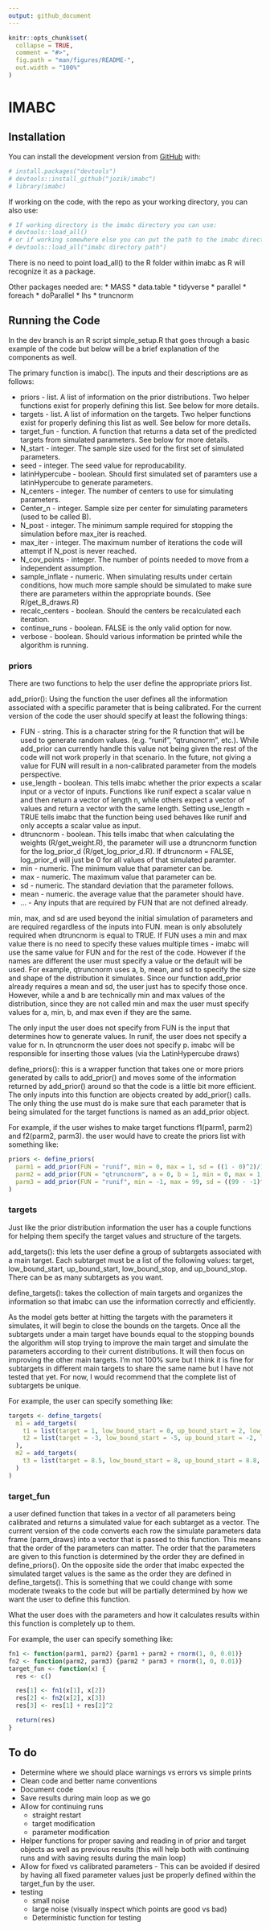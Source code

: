 ```yaml
---
output: github_document
---
```


<!-- README.md is generated from README.Rmd. Please edit that file -->

```r
knitr::opts_chunk$set(
  collapse = TRUE,
  comment = "#>",
  fig.path = "man/figures/README-",
  out.width = "100%"
)
```

# IMABC

<!-- badges: start -->
<!-- badges: end -->

## Installation

You can install the development version from [GitHub](https://github.com/) with:
``` r
# install.packages("devtools")
# devtools::install_github("jozik/imabc")
# library(imabc)
```

If working on the code, with the repo as your working directory, you can also use:
``` r
# If working directory is the imabc directory you can use:
# devtools::load_all()
# or if working somewhere else you can put the path to the imabc directory
# devtools::load_all("imabc directory path")
```
There is no need to point load_all() to the R folder within imabc as R will recognize it as a package.

Other packages needed are:
* MASS
* data.table
* tidyverse
* parallel
* foreach
* doParallel
* lhs
* truncnorm

## Running the Code
In the dev branch is an R script simple_setup.R that goes through a basic example of the code but below will be a brief explanation of the components as well.

The primary function is imabc(). The inputs and their descriptions are as follows:

* priors - list. A list of information on the prior distributions. Two helper functions exist for properly defining this list. See below for more details.
* targets - list. A list of information on the targets. Two helper functions exist for properly defining this list as well. See below for more details.
* target_fun - function. A function that returns a data set of the predicted targets from simulated parameters. See below for more details.
* N_start - integer. The sample size used for the first set of simulated parameters.
* seed - integer. The seed value for reproducability.
* latinHypercube - boolean. Should first simulated set of paramters use a latinHypercube to generate parameters.
* N_centers - integer. The number of centers to use for simulating parameters.
* Center_n - integer. Sample size per center for simulating parameters (used to be called B).
* N_post - integer. The minimum sample required for stopping the simulation before max_iter is reached.
* max_iter - integer. The maximum number of iterations the code will attempt if N_post is never reached.
* N_cov_points - integer. The number of points needed to move from a independent assumption.
* sample_inflate - numeric. When simulating results under certain conditions, how much more sample should be simulated to make sure there are parameters within the appropriate bounds. (See R/get_B_draws.R)
* recalc_centers - boolean. Should the centers be recalculated each iteration.
* continue_runs - boolean. FALSE is the only valid option for now.
* verbose - boolean. Should various information be printed while the algorithm is running.

### priors
There are two functions to help the user define the appropriate priors list. 

add_prior(): Using the function the user defines all the information associated with a specific parameter that is being calibrated. For the current version of the code the user should specify at least the following things:

* FUN - string. This is a character string for the R function that will be used to generate random values. (e.g. "runif", "qtruncnorm", etc.). While add_prior can currently handle this value not being given the rest of the code will not work properly in that scenario. In the future, not giving a value for FUN will result in a non-calibrated parameter from the models perspective.
* use_length - boolean. This tells imabc whether the prior expects a scalar input or a vector of inputs. Functions like runif expect a scalar value n and then return a vector of length n, while others expect a vector of values and return a vector with the same length. Setting use_length = TRUE tells imabc that the function being used behaves like runif and only accepts a scalar value as input.
* dtruncnorm - boolean. This tells imabc that when calculating the weights (R/get_weight.R), the parameter will use a dtruncnorm function for the log_prior_d (R/get_log_prior_d.R). If dtruncnorm = FALSE, log_prior_d will just be 0 for all values of that simulated paramter.
* min - numeric. The minimum value that parameter can be.
* max - numeric. The maximum value that parameter can be.
* sd - numeric. The standard deviation that the parameter follows.
* mean - numeric. the average value that the parameter should have.
* ... - Any inputs that are required by FUN that are not defined already.

min, max, and sd are used beyond the initial simulation of parameters and are required regardless of the inputs into FUN. mean is only absolutely required when dtruncnorm is equal to TRUE. If FUN uses a min and max value there is no need to specify these values multiple times - imabc will use the same value for FUN and for the rest of the code. However if the names are different the user must specify a value or the default will be used. For example, qtruncnorm uses a, b, mean, and sd to specify the size and shape of the distribution it simulates. Since our function add_prior already requires a mean and sd, the user just has to specify those once. However, while a and b are technically min and max values of the distribution, since they are not called min and max the user must specify values for a, min, b, and max even if they are the same.

The only input the user does not specify from FUN is the input that determines how to generate values. In runif, the user does not specify a value for n. In qtruncnorm the user does not specify p. imabc will be responsible for inserting those values (via the LatinHypercube draws)

define_priors(): this is a wrapper function that takes one or more priors generated by calls to add_prior() and moves some of the information returned by add_prior() around so that the code is a little bit more efficient. The only inputs into this function are objects created by add_prior() calls. The only thing the use must do is make sure that each parameter that is being simulated for the target functions is named as an add_prior object.

For example, if the user wishes to make target functions f1(parm1, parm2) and f2(parm2, parm3). the user would have to create the priors list with something like:
``` r
priors <- define_priors(
  parm1 = add_prior(FUN = "runif", min = 0, max = 1, sd = ((1 - 0)^2)/12, use_length = TRUE, dtruncnorm = FALSE),
  parm2 = add_prior(FUN = "qtruncnorm", a = 0, b = 1, min = 0, max = 1, sd = 0.1, mean = 0.6, use_length = FALSE, dtruncnorm = TRUE),
  parm3 = add_prior(FUN = "runif", min = -1, max = 99, sd = ((99 - -1)^2)/12, use_length = TRUE, dtruncnorm = FALSE)
)
```

### targets
Just like the prior distribution information the user has a couple functions for helping them specify the target values and structure of the targets.

add_targets(): this lets the user define a group of subtargets associated with a main target. Each subtarget must be a list of the following values: target, low_bound_start, up_bound_start, low_bound_stop, and up_bound_stop. There can be as many subtargets as you want.

define_targets(): takes the collection of main targets and organizes the information so that imabc can use the information correctly and efficiently.

As the model gets better at hitting the targets with the parameters it simulates, it will begin to close the bounds on the targets. Once all the subtargets under a main target have bounds equal to the stopping bounds the algorithm will stop trying to improve the main target and simulate the parameters according to their current distributions. It will then focus on improving the other main targets. I'm not 100% sure but I think it is fine for subtargets in different main targets to share the same name but I have not tested that yet. For now, I would recommend that the complete list of subtargets be unique.

For example, the user can specify something like:
``` r
targets <- define_targets(
  m1 = add_targets(
    t1 = list(target = 1, low_bound_start = 0, up_bound_start = 2, low_bound_stop = 0.99, and up_bound_stop = 1.01),
    t2 = list(target = -3, low_bound_start = -5, up_bound_start = -2, low_bound_stop = -3.001, and up_bound_stop = -2.999)
  ),
  m2 = add_targets(
    t3 = list(target = 8.5, low_bound_start = 8, up_bound_start = 8.8, low_bound_stop = 8.4, and up_bound_stop = 8.6)
  )
)
```

### target_fun
a user defined function that takes in a vector of all parameters being calibrated and returns a simulated value for each subtarget as a vector. The current version of the code converts each row the simulate parameters data frame (parm_draws) into a vector that is passed to this function. This means that the order of the parameters can matter. The order that the parameters are given to this function is determined by the order they are defined in define_priors(). On the opposite side the order that imabc expected the simulated target values is the same as the order they are defined in define_targets(). This is something that we could change with some moderate tweaks to the code but will be partially determined by how we want the user to define this function.

What the user does with the parameters and how it calculates results within this function is completely up to them.

For example, the user can specify something like:
``` r
fn1 <- function(parm1, parm2) {parm1 + parm2 + rnorm(1, 0, 0.01)}
fn2 <- function(parm2, parm3) {parm2 * parm3 + rnorm(1, 0, 0.01)}
target_fun <- function(x) { 
  res <- c()

  res[1] <- fn1(x[1], x[2])
  res[2] <- fn2(x[2], x[3])
  res[3] <- res[1] + res[2]^2

  return(res)
}
```

## To do
* Determine where we should place warnings vs errors vs simple prints
* Clean code and better name conventions
* Document code
* Save results during main loop as we go
* Allow for continuing runs
  * straight restart
  * target modification
  * parameter modification
* Helper functions for proper saving and reading in of prior and target objects as well as previous results (this will help both with continuing runs and with saving results during the main loop)
* Allow for fixed vs calibrated parameters - This can be avoided if desired by having all fixed parameter values just be properly defined within the target_fun by the user.
* testing
  * small noise
  * large noise (visually inspect which points are good vs bad)
  * Deterministic function for testing



